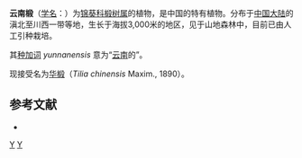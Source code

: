{{Speciesbox
| genus = Tilia
| species = yunnanensis, 1937
| authority = Hu
}}

'''云南椴'''（[[学名|学名]]：{{lang|la|''Tilia yunnanensis''}}）为[[锦葵科|锦葵科]][[椴树属|椴树属]]的植物，是中国的特有植物。分布于[[中国大陆|中国大陆]]的滇北至川西一带等地，生长于海拔3,000米的地区，见于山地森林中，目前已由人工引种栽培。

其[[种加词|种加词]] ''yunnanensis'' 意为“[[云南|云南]]的”。

现接受名为[[华椴|华椴]]（''Tilia chinensis'' Maxim., 1890）。

== 参考文献 ==
<div class="references-small">
* {{cite web| url =http://www.bioinfo.cn/db05/KmzwSpecies.php?action=view&id=22541| title =云南椴| work =《中国高等植物数据库全库》| publisher =中国科学院微生物研究所| author =昆明植物研究所| accessdate =2009-02-25| deadurl =yes| archiveurl =https://web.archive.org/web/20160305054447/http://www.bioinfo.cn/db05/KmzwSpecies.php?action=view&id=22541| archivedate =2016-03-05}}
</div>
{{Taxonbar|from=Q10880890}}

[[Category:椴树属|Y]]
[[Category:1937年描述的植物|Y]]


{{植物小作品}}